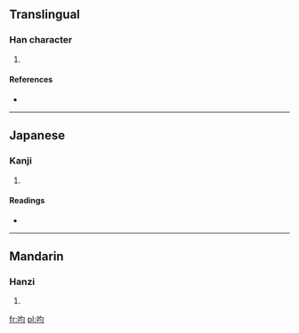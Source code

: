 ==Translingual==

===Han character===
{{Han char|rn=30|rad=口|as=04|sn=7|four=6702<sub>0</sub>|canj=口心一一 (RPMM)}}

# {{defn|Han|sort=口04}}

====References====
* {{Han ref|kx=0181.010|dkj=03384|dj=0398.070|hdz=10592.090|uh=5441|ud=21569|bh=CAA3|bd=51875}}

----

==Japanese==

===Kanji===
{{ja-kanji|grade=|rs=口04}}

# {{defn|lang=ja|sort=口04}}

====Readings====
* {{ja-readings|on=[[きん]] (kin)|kun=[[はく]] (haku), [[とむらう]] (tomurau), [[とぶらう]] (toburau)}}

----

==Mandarin==

===Hanzi===
{{cmn-hanzi|pin=[[dāi]] ([[dai1]]), [[jùn]] ([[jun4]])|wg=tai<sup>1</sup>, chün<sup>4</sup>}}

# {{defn|lang=cmn|sort=口04}}

[[fr:呁]]
[[pl:呁]]